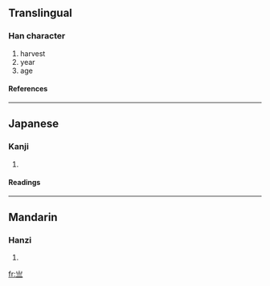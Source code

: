 {{see|歲}}<!-- may be replaced by zh-forms -->

==Translingual==
===Han character===
{{Han char|rad=二|as=03|sn=5|four=|canj=山一一 (UMM)}}
# harvest
# year
# age
====References====
{{Han ref|kx=0087.030|dkj=00261|dj=0183.070|hdz=10760.050|uh=4E97|ud=20119}}
----
==Japanese==
===Kanji===
{{ja-kanji|grade=|rs=二03}}
# {{defn|Japanese}}
====Readings====
{{ja-readings|on=[[さい]] (sai), [[せい]] (sei)|kun=[[とし]] (toshi), [[よわい]] (yowai)}}
----
==Mandarin==
===Hanzi===
{{cmn-hanzi|pin=[[sùi]] (sui4)|wg=sui<sup>4</sup>}}
# {{defn|Mandarin}}

[[fr:亗]]